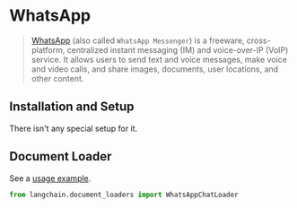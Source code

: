 # WhatsApp

>[WhatsApp](https://www.whatsapp.com/) (also called `WhatsApp Messenger`) is a freeware, cross-platform, centralized instant messaging (IM) and voice-over-IP (VoIP) service. It allows users to send text and voice messages, make voice and video calls, and share images, documents, user locations, and other content.


## Installation and Setup

There isn't any special setup for it.



## Document Loader

See a [usage example](/docs/modules/data_connection/document_loaders/integrations/whatsapp_chat.html).

```python
from langchain.document_loaders import WhatsAppChatLoader
```
